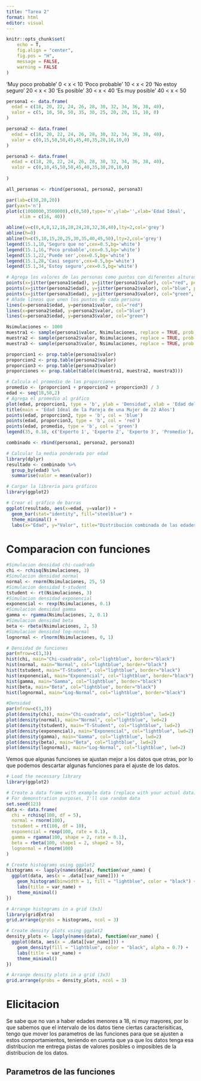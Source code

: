 ```yaml
---
title: "Tarea 2"
format: html
editor: visual
---
```


```r
knitr::opts_chunk$set(
	echo = T,
	fig.align = "center",
	fig.pos = "H",
	message = FALSE,
	warning = FALSE
)
```

\section{Tarea 2}

'Muy poco probable' 0 \< x \< 10 'Poco probable' 10 \< x \< 20 'No estoy seguro' 20 \< x \< 30 'Es posible' 30 \< x \< 40 'Es muy posible' 40 \< x \< 50

```r
persona1 <- data.frame(
  edad = c(18, 20, 22, 24, 26, 28, 30, 32, 34, 36, 38, 40),
  valor = c(5, 10, 50, 50, 35, 30, 25, 20, 20, 15, 10, 0)
)

```

```r
persona2 <- data.frame(
  edad = c(18, 20, 22, 24, 26, 28, 30, 32, 34, 36, 38, 40),
  valor = c(0,15,50,50,45,45,40,35,20,10,10,0)
)
```

```r
persona3 <- data.frame(
  edad = c(18, 20, 22, 24, 26, 28, 30, 32, 34, 36, 38, 40),
  valor = c(0,10,45,50,50,45,40,35,30,20,10,0)
  
)
```

```r
all_personas <- rbind(persona1, persona2, persona3)
```

```r
par(lab=c(30,20,20))
par(yaxt='n')
plot(c(1000000,3500000),c(0,50),type='n',ylab='',xlab='Edad Ideal', 
     xlim = c(16, 40))

abline(v=c(0,4,8,12,16,20,24,28,32,36,40),lty=2,col='grey')
abline(h=0)
abline(h=c(5,10,15,20,25,30,35,40,45,50),lty=2,col='grey')
legend(15.1,10,'Seguro que no',cex=0.5,bg='white')
legend(15.1,16,'Poco probable',cex=0.5,bg='white')
legend(15.1,22,'Puede ser',cex=0.5,bg='white')
legend(15.1,28,'Casi seguro',cex=0.5,bg='white')
legend(15.1,34,'Estoy seguro',cex=0.5,bg='white')

# Agrega los valores de las personas como puntos con diferentes alturas en Y que son las categorias
points(x=jitter(persona1$edad), y=jitter(persona1$valor), col="red", pch=19,cex = 0.8)
points(x=jitter(persona2$edad), y=jitter(persona2$valor), col="blue", pch=19,cex = 0.8)
points(x=jitter(persona3$edad), y=jitter(persona3$valor), col="green", pch=19, cex = 0.8)
# Añade líneas que unen los puntos de cada persona
lines(x=persona1$edad, y=persona1$valor, col="red")
lines(x=persona2$edad, y=persona2$valor, col="blue")
lines(x=persona3$edad, y=persona3$valor, col="green")
```

```r
Nsimulaciones <- 1000
muestra1 <- sample(persona1$valor, Nsimulaciones, replace = TRUE, prob = persona1$valor)
muestra2 <- sample(persona2$valor, Nsimulaciones, replace = TRUE, prob = persona2$valor)
muestra3 <- sample(persona3$valor, Nsimulaciones, replace = TRUE, prob = persona3$valor)
```

```r
proporcion1 <- prop.table(persona1$valor)
proporcion2 <- prop.table(persona2$valor)
proporcion3 <- prop.table(persona3$valor)
proporciones <- prop.table(table(c(muestra1, muestra2, muestra3)))
```

```r
# Calcula el promedio de las proporciones
promedio <- (proporcion1 + proporcion2 + proporcion3) / 3
edad <- seq(18,50,2)
# Agrega el promedio al gráfico
plot(edad, proporcion1, type = 'b', ylab = 'Densidad', xlab = 'Edad del Novio')
title(main = 'Edad Ideal de la Pareja de una Mujer de 22 Años')
points(edad, proporcion2, type = 'b', col = 'blue')
points(edad, proporcion3, type = 'b', col = 'red')
points(edad, promedio, type = 'b', col = 'green')
legend(35, 0.18, c('Experto 1', 'Experto 2', 'Experto 3', 'Promedio'), lty = c(1, 1, 1, 1), col = c('black', 'blue', 'red', 'green'))

```

```r
combinado <- rbind(persona1, persona2, persona3)

# Calcular la media ponderada por edad
library(dplyr)
resultado <- combinado %>%
  group_by(edad) %>%
  summarise(valor = mean(valor))

```

```r
# Cargar la librería para gráficos
library(ggplot2)

# Crear el gráfico de barras
ggplot(resultado, aes(x=edad, y=valor)) +
  geom_bar(stat="identity", fill="steelblue") +
  theme_minimal() +
  labs(x="Edad", y="Valor", title="Distribución combinada de las edades ideales")

```

# Comparacion con funciones

```r
#Simulacion densidad chi-cuadrada
chi <- rchisq(Nsimulaciones, 3)
#Simulacion densidad normal
normal <- rnorm(Nsimulaciones, 25, 5)
#Simulacion densidad t-student
tstudent <- rt(Nsimulaciones, 3)
#Simulacion densidad exponencial
exponencial <- rexp(Nsimulaciones, 0.1)
#Simulacion demsidad gamma
gamma <- rgamma(Nsimulaciones, 2, 0.1)
#Simulacion densidad beta
beta <- rbeta(Nsimulaciones, 2, 5)
#Simulacion densidad log-normal
lognormal <- rlnorm(Nsimulaciones, 0, 1)
```

```r
# Densidad de funciones
par(mfrow=c(3,3))
hist(chi, main="Chi-cuadrada", col="lightblue", border="black")
hist(normal, main="Normal", col="lightblue", border="black")
hist(tstudent, main="T-Student", col="lightblue", border="black")
hist(exponencial, main="Exponencial", col="lightblue", border="black")
hist(gamma, main="Gamma", col="lightblue", border="black")
hist(beta, main="Beta", col="lightblue", border="black")
hist(lognormal, main="Log-Normal", col="lightblue", border="black")
```

```r
#Densidad
par(mfrow=c(3,3))
plot(density(chi), main="Chi-cuadrada", col="lightblue", lwd=2)
plot(density(normal), main="Normal", col="lightblue", lwd=2)
plot(density(tstudent), main="T-Student", col="lightblue", lwd=2)
plot(density(exponencial), main="Exponencial", col="lightblue", lwd=2)
plot(density(gamma), main="Gamma", col="lightblue", lwd=2)
plot(density(beta), main="Beta", col="lightblue", lwd=2)
plot(density(lognormal), main="Log-Normal", col="lightblue", lwd=2)
```

Vemos que algunas funciones se ajustan mejor a los datos que otras, por lo que podemos descartar algunas funciones para el ajuste de los datos.

```r
# Load the necessary library
library(ggplot2)

# Create a data frame with example data (replace with your actual data)
# For demonstration purposes, I'll use random data
set.seed(123)
data <- data.frame(
  chi = rchisq(100, df = 5),
  normal = rnorm(100),
  tstudent = rt(100, df = 10),
  exponencial = rexp(100, rate = 0.1),
  gamma = rgamma(100, shape = 2, rate = 0.1),
  beta = rbeta(100, shape1 = 2, shape2 = 5),
  lognormal = rlnorm(100)
)

# Create histograms using ggplot2
histograms <- lapply(names(data), function(var_name) {
  ggplot(data, aes(x = .data[[var_name]])) +
    geom_histogram(binwidth = 1, fill = "lightblue", color = "black") +
    labs(title = var_name) +
    theme_minimal()
})

# Arrange histograms in a grid (3x3)
library(gridExtra)
grid.arrange(grobs = histograms, ncol = 3)

# Create density plots using ggplot2
density_plots <- lapply(names(data), function(var_name) {
  ggplot(data, aes(x = .data[[var_name]])) +
    geom_density(fill = "lightblue", color = "black", alpha = 0.7) +
    labs(title = var_name) +
    theme_minimal()
})

# Arrange density plots in a grid (3x3)
grid.arrange(grobs = density_plots, ncol = 3)

```

# Elicitacion

Se sabe que no van a haber edades menores a 18, ni muy mayores, por lo que sabemos que el intervalo de los datos tiene ciertas caracterisiticas, tengo que mover los parametros de las funciones para que se ajusten a estos comportamientos, teniendo en cuenta que ya que los datos tenga esa distribucion me entrega pistas de valores posibles o imposibles de la distribucion de los datos.

## Parametros de las funciones

```r

```
